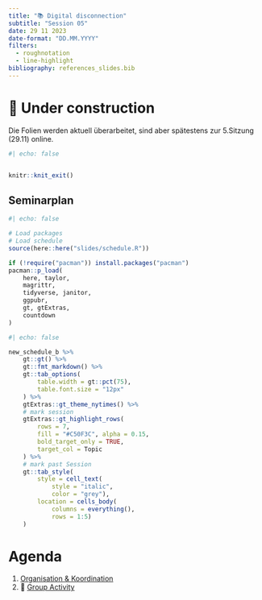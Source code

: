 ```yaml
---
title: "📚 Digital disconnection"
subtitle: "Session 05"
date: 29 11 2023
date-format: "DD.MM.YYYY"
filters:
  - roughnotation
  - line-highlight
bibliography: references_slides.bib
---
```


# 🚧 Under construction {background-image="img/slide_bg-section.png"}

Die Folien werden aktuell überarbeitet, sind aber spätestens zur 5.Sitzung (29.11) online.

```r
#| echo: false


knitr::knit_exit()
```

## Seminarplan

```r
#| echo: false

# Load packages
# Load schedule
source(here::here("slides/schedule.R"))

if (!require("pacman")) install.packages("pacman")
pacman::p_load(
    here, taylor,
    magrittr,
    tidyverse, janitor,
    ggpubr, 
    gt, gtExtras,
    countdown
)
```

```r
#| echo: false 

new_schedule_b %>% 
    gt::gt() %>% 
    gt::fmt_markdown() %>% 
    gt::tab_options(
        table.width = gt::pct(75), 
        table.font.size = "12px"
    ) %>% 
    gtExtras::gt_theme_nytimes() %>% 
    # mark session
    gtExtras::gt_highlight_rows(
        rows = 7,
        fill = "#C50F3C", alpha = 0.15,
        bold_target_only = TRUE,
        target_col = Topic
    ) %>%
    # mark past Session
    gt::tab_style(
        style = cell_text(
            style = "italic", 
            color = "grey"),
        location = cells_body(
            columns = everything(), 
            rows = 1:5)
    )
```

# Agenda {background-image="img/slide_bg-agenda.png"}

1.  [Organisation & Koordination](#organisation-koordination)
2.  👥 [Group Activity](#group-activity)
